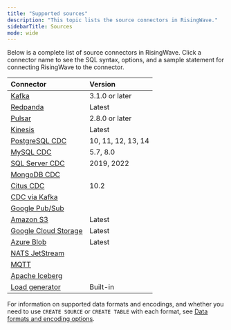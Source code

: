 ```yaml
---
title: "Supported sources"
description: "This topic lists the source connectors in RisingWave."
sidebarTitle: Sources
mode: wide
---
```


Below is a complete list of source connectors in RisingWave. Click a connector name to see the SQL syntax, options, and a sample statement for connecting RisingWave to the connector.

| Connector                                   | Version              |
| :------------------------------------------ | :------------------- |
| [Kafka](/integrations/sources/kafka)          | 3.1.0 or later       |
| [Redpanda](/integrations/sources/redpanda)    | Latest               |
| [Pulsar](/integrations/sources/pulsar)       | 2.8.0 or later       |
| [Kinesis](/integrations/sources/kinesis)     | Latest               |
| [PostgreSQL CDC](/integrations/sources/postgresql-cdc) | 10, 11, 12, 13, 14  |
| [MySQL CDC](/integrations/sources/mysql-cdc)    | 5.7, 8.0             |
| [SQL Server CDC](/integrations/sources/sql-server-cdc) | 2019, 2022           |
| [MongoDB CDC](/integrations/sources/mongodb-cdc) |                      |
| [Citus CDC](/integrations/sources/citus-cdc)   | 10.2                 |
| [CDC via Kafka](/ingestion/change-data-capture-with-risingwave) |                      |
| [Google Pub/Sub](/integrations/sources/google-pub-sub) |                      |
| [Amazon S3](/integrations/sources/s3)        | Latest               |
| [Google Cloud Storage](/integrations/sources/google-cloud-storage) | Latest               |
| [Azure Blob](/integrations/sources/azure-blob)   | Latest               |
| [NATS JetStream](/integrations/sources/nats-jetstream) |                      |
| [MQTT](/integrations/sources/mqtt)          |                      |
| [Apache Iceberg](/integrations/sources/apache-iceberg) |                   |
| [Load generator](/ingestion/advanced/generate-test-data) | Built-in             |

For information on supported data formats and encodings, and whether you need to use `CREATE SOURCE` or `CREATE TABLE` with each format, see [Data formats and encoding options](/ingestion/getting-started/formats-and-encoding-options).
